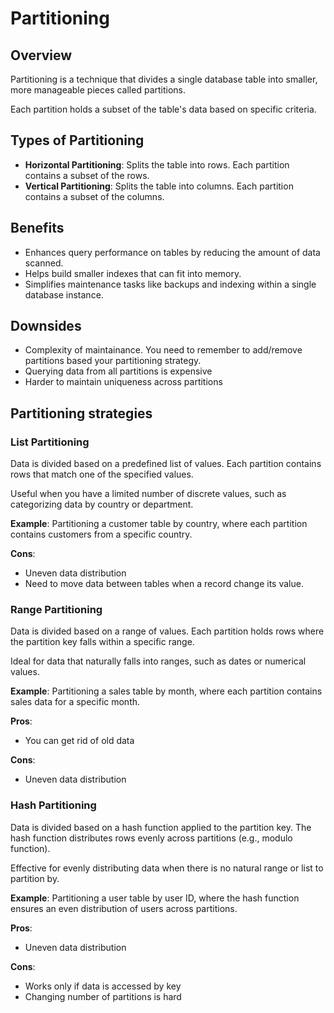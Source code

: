 # Partitioning

## Overview

Partitioning is a technique that divides a single database table into smaller, more manageable pieces called partitions.

Each partition holds a subset of the table's data based on specific criteria.


## Types of Partitioning

- **Horizontal Partitioning**: Splits the table into rows. Each partition contains a subset of the rows.
- **Vertical Partitioning**: Splits the table into columns. Each partition contains a subset of the columns.


## Benefits

- Enhances query performance on tables by reducing the amount of data scanned.
- Helps build smaller indexes that can fit into memory.
- Simplifies maintenance tasks like backups and indexing within a single database instance.


## Downsides

- Complexity of maintainance. You need to remember to add/remove partitions based your partitioning strategy.
- Querying data from all partitions is expensive
- Harder to maintain uniqueness across partitions


## Partitioning strategies

### List Partitioning

Data is divided based on a predefined list of values. Each partition contains rows that match one of the specified values.

Useful when you have a limited number of discrete values, such as categorizing data by country or department.

**Example**: Partitioning a customer table by country, where each partition contains customers from a specific country.

**Cons**:
- Uneven data distribution
- Need to move data between tables when a record change its value.


### Range Partitioning

Data is divided based on a range of values. Each partition holds rows where the partition key falls within a specific range.

Ideal for data that naturally falls into ranges, such as dates or numerical values.

**Example**: Partitioning a sales table by month, where each partition contains sales data for a specific month.

**Pros**:
- You can get rid of old data

**Cons**:
- Uneven data distribution


### Hash Partitioning

Data is divided based on a hash function applied to the partition key. The hash function distributes rows evenly across partitions (e.g., modulo function).

Effective for evenly distributing data when there is no natural range or list to partition by.

**Example**: Partitioning a user table by user ID, where the hash function ensures an even distribution of users across partitions.

**Pros**:
- Uneven data distribution

**Cons**:
- Works only if data is accessed by key
- Changing number of partitions is hard